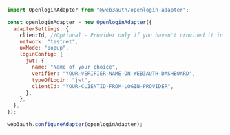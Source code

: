 ```javascript
import OpenloginAdapter from "@web3auth/openlogin-adapter";

const openloginAdapter = new OpenloginAdapter({
  adapterSettings: {
    clientId, //Optional - Provider only if you haven't provided it in the Web3Auth Instantiation Code
    network: "testnet",
    uxMode: "popup",
    loginConfig: {
      jwt: {
        name: "Name of your choice",
        verifier: "YOUR-VERIFIER-NAME-ON-WEB3AUTH-DASHBOARD",
        typeOfLogin: "jwt",
        clientId: "YOUR-CLIENTID-FROM-LOGIN-PROVIDER",
      },
    },
  },
});

web3auth.configureAdapter(openloginAdapter);
```
